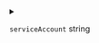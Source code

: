 
<details>
<summary>

`serviceAccount`  <span class="config-field-type">string</span> 

</summary>

ServiceAccount the service account to use for the kaniko pod

</details>
